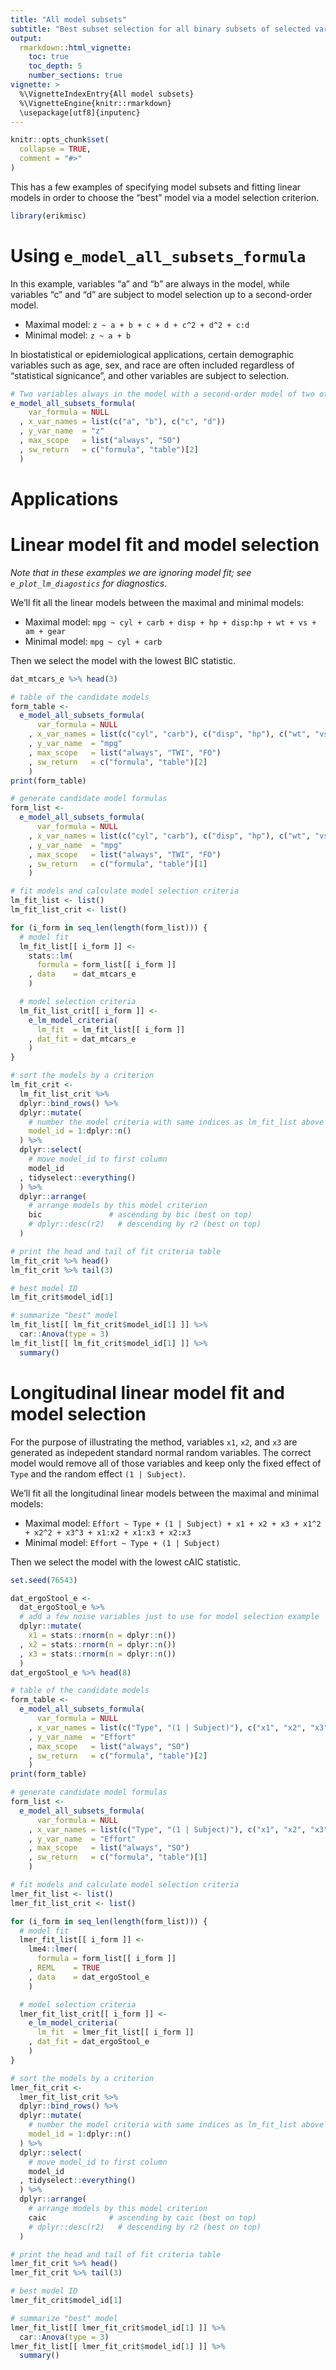```yaml
---
title: "All model subsets"
subtitle: "Best subset selection for all binary subsets of selected variables"
output:
  rmarkdown::html_vignette:
    toc: true
    toc_depth: 5
    number_sections: true
vignette: >
  %\VignetteIndexEntry{All model subsets}
  %\VignetteEngine{knitr::rmarkdown}
  \usepackage[utf8]{inputenc}
---
```


```r
knitr::opts_chunk$set(
  collapse = TRUE,
  comment = "#>"
)
```

This has a few examples of specifying model subsets and fitting linear models
in order to choose the "best" model via a model selection criterion.

```r
library(erikmisc)
```

# Using `e_model_all_subsets_formula`

In this example, variables "a" and "b" are always in the model,
  while variables "c" and "d" are subject to model selection up to a second-order model.

* Maximal model: `z ~ a + b + c + d + c^2 + d^2 + c:d`
* Minimal model: `z ~ a + b`

In biostatistical or epidemiological applications,
  certain demographic variables such as age, sex, and race
  are often included regardless of "statistical signicance",
  and other variables are subject to selection.

```r
# Two variables always in the model with a second-order model of two others
e_model_all_subsets_formula(
    var_formula = NULL
  , x_var_names = list(c("a", "b"), c("c", "d"))
  , y_var_name  = "z"
  , max_scope   = list("always", "SO")
  , sw_return   = c("formula", "table")[2]
  )
```

# Applications

# Linear model fit and model selection

_Note that in these examples we are ignoring model fit;
  see `e_plot_lm_diagostics` for diagnostics._

We'll fit all the linear models between the maximal and minimal models:

* Maximal model: `mpg ~ cyl + carb + disp + hp + disp:hp + wt + vs + am + gear`
* Minimal model: `mpg ~ cyl + carb`

Then we select the model with the lowest BIC statistic.

```r
dat_mtcars_e %>% head(3)

# table of the candidate models
form_table <-
  e_model_all_subsets_formula(
      var_formula = NULL
    , x_var_names = list(c("cyl", "carb"), c("disp", "hp"), c("wt", "vs", "am", "gear"))
    , y_var_name  = "mpg"
    , max_scope   = list("always", "TWI", "FO")
    , sw_return   = c("formula", "table")[2]
    )
print(form_table)

# generate candidate model formulas
form_list <-
  e_model_all_subsets_formula(
      var_formula = NULL
    , x_var_names = list(c("cyl", "carb"), c("disp", "hp"), c("wt", "vs", "am", "gear"))
    , y_var_name  = "mpg"
    , max_scope   = list("always", "TWI", "FO")
    , sw_return   = c("formula", "table")[1]
    )

# fit models and calculate model selection criteria
lm_fit_list <- list()
lm_fit_list_crit <- list()

for (i_form in seq_len(length(form_list))) {
  # model fit
  lm_fit_list[[ i_form ]] <-
    stats::lm(
      formula = form_list[[ i_form ]]
    , data    = dat_mtcars_e
    )

  # model selection criteria
  lm_fit_list_crit[[ i_form ]] <-
    e_lm_model_criteria(
      lm_fit  = lm_fit_list[[ i_form ]]
    , dat_fit = dat_mtcars_e
    )
}

# sort the models by a criterion
lm_fit_crit <-
  lm_fit_list_crit %>%
  dplyr::bind_rows() %>%
  dplyr::mutate(
    # number the model criteria with same indices as lm_fit_list above
    model_id = 1:dplyr::n()
  ) %>%
  dplyr::select(
    # move model_id to first column
    model_id
  , tidyselect::everything()
  ) %>%
  dplyr::arrange(
    # arrange models by this model criterion
    bic               # ascending by bic (best on top)
    # dplyr::desc(r2)   # descending by r2 (best on top)
  )

# print the head and tail of fit criteria table
lm_fit_crit %>% head()
lm_fit_crit %>% tail(3)

# best model ID
lm_fit_crit$model_id[1]

# summarize "best" model
lm_fit_list[[ lm_fit_crit$model_id[1] ]] %>%
  car::Anova(type = 3)
lm_fit_list[[ lm_fit_crit$model_id[1] ]] %>%
  summary()
```



# Longitudinal linear model fit and model selection

For the purpose of illustrating the method, variables `x1`, `x2`, and `x3` are
  generated as indepedent standard normal random variables.
The correct model would remove all of those variables and keep only the
  fixed effect of `Type` and the random effect `(1 | Subject)`.

We'll fit all the longitudinal linear models between the maximal and minimal models:

* Maximal model: `Effort ~ Type + (1 | Subject) + x1 + x2 + x3 + x1^2 + x2^2 + x3^3 + x1:x2 + x1:x3 + x2:x3`
* Minimal model: `Effort ~ Type + (1 | Subject)`

Then we select the model with the lowest cAIC statistic.

```r
set.seed(76543)

dat_ergoStool_e <-
  dat_ergoStool_e %>%
  # add a few noise variables just to use for model selection example
  dplyr::mutate(
    x1 = stats::rnorm(n = dplyr::n())
  , x2 = stats::rnorm(n = dplyr::n())
  , x3 = stats::rnorm(n = dplyr::n())
  )
dat_ergoStool_e %>% head(8)

# table of the candidate models
form_table <-
  e_model_all_subsets_formula(
      var_formula = NULL
    , x_var_names = list(c("Type", "(1 | Subject)"), c("x1", "x2", "x3"))
    , y_var_name  = "Effort"
    , max_scope   = list("always", "SO")
    , sw_return   = c("formula", "table")[2]
    )
print(form_table)

# generate candidate model formulas
form_list <-
  e_model_all_subsets_formula(
      var_formula = NULL
    , x_var_names = list(c("Type", "(1 | Subject)"), c("x1", "x2", "x3"))
    , y_var_name  = "Effort"
    , max_scope   = list("always", "SO")
    , sw_return   = c("formula", "table")[1]
    )

# fit models and calculate model selection criteria
lmer_fit_list <- list()
lmer_fit_list_crit <- list()

for (i_form in seq_len(length(form_list))) {
  # model fit
  lmer_fit_list[[ i_form ]] <-
    lme4::lmer(
      formula = form_list[[ i_form ]]
    , REML    = TRUE
    , data    = dat_ergoStool_e
    )

  # model selection criteria
  lmer_fit_list_crit[[ i_form ]] <-
    e_lm_model_criteria(
      lm_fit  = lmer_fit_list[[ i_form ]]
    , dat_fit = dat_ergoStool_e
    )
}

# sort the models by a criterion
lmer_fit_crit <-
  lmer_fit_list_crit %>%
  dplyr::bind_rows() %>%
  dplyr::mutate(
    # number the model criteria with same indices as lm_fit_list above
    model_id = 1:dplyr::n()
  ) %>%
  dplyr::select(
    # move model_id to first column
    model_id
  , tidyselect::everything()
  ) %>%
  dplyr::arrange(
    # arrange models by this model criterion
    caic              # ascending by caic (best on top)
    # dplyr::desc(r2)   # descending by r2 (best on top)
  )

# print the head and tail of fit criteria table
lmer_fit_crit %>% head()
lmer_fit_crit %>% tail(3)

# best model ID
lmer_fit_crit$model_id[1]

# summarize "best" model
lmer_fit_list[[ lmer_fit_crit$model_id[1] ]] %>%
  car::Anova(type = 3)
lmer_fit_list[[ lmer_fit_crit$model_id[1] ]] %>%
  summary()
```

